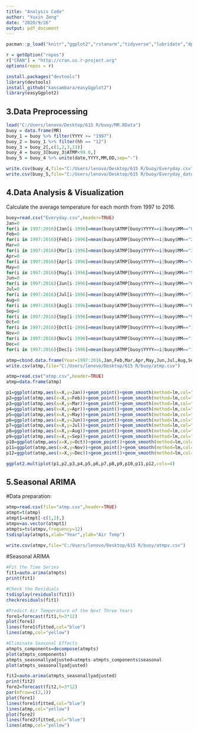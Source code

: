 ---
title: "Analysis Code"
author: "Yuxin Zeng"
date: "2020/9/26"
output: pdf_document
---

```{r setup, include=FALSE}
pacman::p_load("knitr","ggplot2","rstanarm","tidyverse","lubridate","dplyr","tseries","TTR","TSA","forecast","astsa")
```

```{r include=FALSE}
r = getOption("repos")
r["CRAN"] = "http://cran.us.r-project.org"
options(repos = r)

install.packages("devtools")
library(devtools)
install_github("kassambara/easyGgplot2")
library(easyGgplot2)
```

## 3.Data Preprocessing
```{r}
load("C:/Users/lenovo/Desktop/615 R/buoy/MR.RData")
buoy = data.frame(MR)
buoy_1 = buoy %>% filter(YYYY >= "1997") 
buoy_2 = buoy_1 %>% filter(hh == "12")
buoy_3 = buoy_2[,c(1,2,3,13)]
buoy_4 = buoy_3[buoy_3$ATMP<99.0,]
buoy_5 = buoy_4 %>% unite(date,YYYY,MM,DD,sep="-")

write.csv(buoy_4,file="C:/Users/lenovo/Desktop/615 R/buoy/Everyday.csv")
write.csv(buoy_5,file="C:/Users/lenovo/Desktop/615 R/buoy/Everyday_date.csv")
```

## 4.Data Analysis & Visualization
Calculate the average temperature for each month from 1997 to 2016.
```{r echo=FALSE}
buoy=read.csv("Everyday.csv",header=TRUE)
Jan=0
for(i in 1997:2016){Jan[i-1996]=mean(buoy$ATMP[buoy$YYYY==i|buoy$MM=="01"])}
Feb=0
for(i in 1997:2016){Feb[i-1996]=mean(buoy$ATMP[buoy$YYYY==i|buoy$MM=="2"])}
Mar=0
for(i in 1997:2016){Mar[i-1996]=mean(buoy$ATMP[buoy$YYYY==i|buoy$MM=="3"])}
Apr=0
for(i in 1997:2016){Apr[i-1996]=mean(buoy$ATMP[buoy$YYYY==i|buoy$MM=="4"])}
May=0
for(i in 1997:2016){May[i-1996]=mean(buoy$ATMP[buoy$YYYY==i|buoy$MM=="5"])}
Jun=0
for(i in 1997:2016){Jun[i-1996]=mean(buoy$ATMP[buoy$YYYY==i|buoy$MM=="6"])}
Jul=0
for(i in 1997:2016){Jul[i-1996]=mean(buoy$ATMP[buoy$YYYY==i|buoy$MM=="7"])}
Aug=0
for(i in 1997:2016){Aug[i-1996]=mean(buoy$ATMP[buoy$YYYY==i|buoy$MM=="8"])}
Sep=0
for(i in 1997:2016){Sep[i-1996]=mean(buoy$ATMP[buoy$YYYY==i|buoy$MM=="9"])}
Oct=0
for(i in 1997:2016){Oct[i-1996]=mean(buoy$ATMP[buoy$YYYY==i|buoy$MM=="10"])}
Nov=0
for(i in 1997:2016){Nov[i-1996]=mean(buoy$ATMP[buoy$YYYY==i|buoy$MM=="11"])}
Dec=0
for(i in 1997:2016){Dec[i-1996]=mean(buoy$ATMP[buoy$YYYY==i|buoy$MM=="12"])}

atmp=cbind.data.frame(Year=1997:2016,Jan,Feb,Mar,Apr,May,Jun,Jul,Aug,Sep,Oct,Nov,Dec)
write.csv(atmp,file="C:/Users/lenovo/Desktop/615 R/buoy/atmp.csv")
```

```{r echo=FALSE}
atmp=read.csv("atmp.csv",header=TRUE)
atmp=data.frame(atmp)

p1=ggplot(atmp,aes(x=X,y=Jan))+geom_point()+geom_smooth(method=lm,col="green")+geom_abline(slope=0,intercept=mean(Jan),col="blue")+labs(x="Year",y="Air Temp",title = "Jan")
p2=ggplot(atmp,aes(x=X,y=Feb))+geom_point()+geom_smooth(method=lm,col="green")+geom_abline(slope=0,intercept=mean(Feb),col="blue")+labs(x="Year",y="Air Temp",title = "Feb")
p3=ggplot(atmp,aes(x=X,y=Mar))+geom_point()+geom_smooth(method=lm,col="green")+geom_abline(slope=0,intercept=mean(Mar),col="blue")+labs(x="Year",y="Air Temp",title = "Mar")
p4=ggplot(atmp,aes(x=X,y=Apr))+geom_point()+geom_smooth(method=lm,col="green")+geom_abline(slope=0,intercept=mean(Apr),col="blue")+labs(x="Year",y="Air Temp",title = "Apr")
p5=ggplot(atmp,aes(x=X,y=May))+geom_point()+geom_smooth(method=lm,col="green")+geom_abline(slope=0,intercept=mean(May),col="blue")+labs(x="Year",y="Air Temp",title = "May")
p6=ggplot(atmp,aes(x=X,y=Jun))+geom_point()+geom_smooth(method=lm,col="green")+geom_abline(slope=0,intercept=mean(Jun),col="blue")+labs(x="Year",y="Air Temp",title = "Jun")
p7=ggplot(atmp,aes(x=X,y=Jul))+geom_point()+geom_smooth(method=lm,col="green")+geom_abline(slope=0,intercept=mean(Jul),col="blue")+labs(x="Year",y="Air Temp",title = "Jul")
p8=ggplot(atmp,aes(x=X,y=Aug))+geom_point()+geom_smooth(method=lm,col="green")+geom_abline(slope=0,intercept=mean(Aug),col="blue")+labs(x="Year",y="Air Temp",title = "Aug")
p9=ggplot(atmp,aes(x=X,y=Sep))+geom_point()+geom_smooth(method=lm,col="green")+geom_abline(slope=0,intercept=mean(Sep),col="blue")+labs(x="Year",y="Air Temp",title = "Sep")
p10=ggplot(atmp,aes(x=X,y=Oct))+geom_point()+geom_smooth(method=lm,col="green")+geom_abline(slope=0,intercept=mean(Oct),col="blue")+labs(x="Year",y="Air Temp",title = "Oct")
p11=ggplot(atmp,aes(x=X,y=Nov))+geom_point()+geom_smooth(method=lm,col="green")+geom_abline(slope=0,intercept=mean(Nov),col="blue")+labs(x="Year",y="Air Temp",title = "Nov")
p12=ggplot(atmp,aes(x=X,y=Dec))+geom_point()+geom_smooth(method=lm,col="green")+geom_abline(slope=0,intercept=mean(Dec),col="blue")+labs(x="Year",y="Air Temp",title = "Dec")

ggplot2.multiplot(p1,p2,p3,p4,p5,p6,p7,p8,p9,p10,p11,p12,cols=4)
```


## 5.Seasonal ARIMA
#Data preparation: 
```{r}
atmp=read.csv(file="atmp.csv",header=TRUE)
atmpt=t(atmp)
atmpt1=atmpt[-c(1,2),]
atmpv=as.vector(atmpt1)
atmpts=ts(atmpv,frequency=12)
tsdisplay(atmpts,xlab="Year",ylab="Air Temp")

write.csv(atmpv,file="C:/Users/lenovo/Desktop/615 R/buoy/atmpv.csv")
```
 

#Seasonal ARIMA
```{r}
#Fit the Time Series
fit1=auto.arima(atmpts)
print(fit1)

#Check the Residuals
tsdisplay(residuals(fit1))
checkresiduals(fit1)

#Predict Air Temperature of the Next Three Years
fore1=forecast(fit1,h=3*12)
plot(fore1)
lines(fore1$fitted,col="blue")
lines(atmp,col="yellow")

#Eliminate Seasonal Effects
atmpts_components=decompose(atmpts)
plot(atmpts_components)
atmpts_seasonallyadjusted=atmpts-atmpts_components$seasonal
plot(atmpts_seasonallyadjusted)

fit2=auto.arima(atmpts_seasonallyadjusted)
print(fit2)
fore2=forecast(fit2,h=3*12)
par(mfrow=c(2,1))
plot(fore1)
lines(fore1$fitted,col="blue")
lines(atmp,col="yellow")
plot(fore2)
lines(fore2$fitted,col="blue")
lines(atmp,col="yellow")
```

